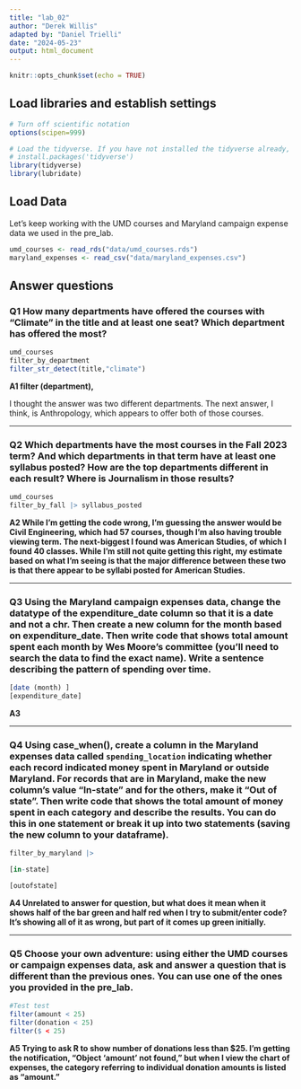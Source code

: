 ```yaml
---
title: "lab_02"
author: "Derek Willis"
adapted by: "Daniel Trielli"
date: "2024-05-23"
output: html_document
---
```


```r
knitr::opts_chunk$set(echo = TRUE)
```

## Load libraries and establish settings

```r
# Turn off scientific notation
options(scipen=999)

# Load the tidyverse. If you have not installed the tidyverse already, remove the # from the next line and run it first.  
# install.packages('tidyverse')
library(tidyverse)
library(lubridate)
```

## Load Data

Let's keep working with the UMD courses and Maryland campaign expense data we used in the pre_lab.

```r
umd_courses <- read_rds("data/umd_courses.rds")
maryland_expenses <- read_csv("data/maryland_expenses.csv")
```

## Answer questions

### **Q1** How many departments have offered the courses with "Climate" in the title and at least one seat? Which department has offered the most?

```r
umd_courses
filter_by_department
filter_str_detect(title,"climate")
```

**A1 filter (department),**

I thought the answer was two different departments. The next answer, I think, is Anthropology, which appears to offer both of those courses.

------------------------------------------------------------------------

### **Q2** Which departments have the most courses in the Fall 2023 term? And which departments in that term have at least one syllabus posted? How are the top departments different in each result? Where is Journalism in those results?

```r
umd_courses
filter_by_fall |> syllabus_posted


```

**A2 While I'm getting the code wrong, I'm guessing the answer would be Civil Engineering, which had 57 courses, though I'm also having trouble viewing term. The next-biggest I found was American Studies, of which I found 40 classes. While I'm still not quite getting this right, my estimate based on what I'm seeing is that the major difference between these two is that there appear to be syllabi posted for American Studies.**

------------------------------------------------------------------------

### **Q3** Using the Maryland campaign expenses data, change the datatype of the expenditure_date column so that it is a date and not a chr. Then create a new column for the month based on expenditure_date. Then write code that shows total amount spent each month by Wes Moore's committee (you'll need to search the data to find the exact name). Write a sentence describing the pattern of spending over time.

```r
[date (month) ]
[expenditure_date]


```

**A3**

------------------------------------------------------------------------

### **Q4** Using case_when(), create a column in the Maryland expenses data called `spending_location` indicating whether each record indicated money spent in Maryland or outside Maryland. For records that are in Maryland, make the new column's value "In-state" and for the others, make it "Out of state". Then write code that shows the total amount of money spent in each category and describe the results. You can do this in one statement or break it up into two statements (saving the new column to your dataframe).

```r
filter_by_maryland |>

[in-state] 

[outofstate]

```

**A4 Unrelated to answer for question, but what does it mean when it shows half of the bar green and half red when I try to submit/enter code? It's showing all of it as wrong, but part of it comes up green initially.**

------------------------------------------------------------------------

### **Q5** Choose your own adventure: using either the UMD courses or campaign expenses data, ask and answer a question that is different than the previous ones. You can use one of the ones you provided in the pre_lab.

```r
#Test test
filter(amount < 25)
filter(donation < 25)
filter($ < 25)
```

**A5 Trying to ask R to show number of donations less than \$25. I'm getting the notification, "Object 'amount' not found," but when I view the chart of expenses, the category referring to individual donation amounts is listed as "amount."**
